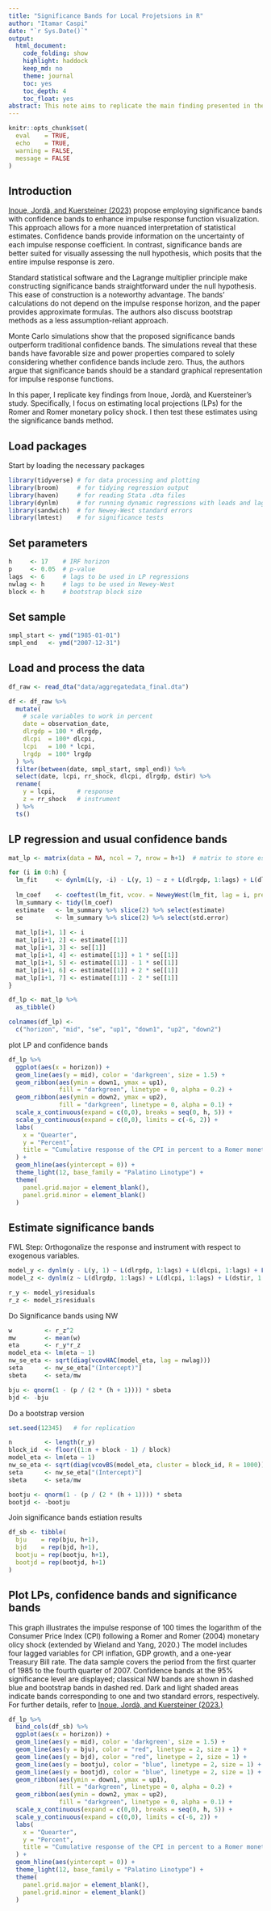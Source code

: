 ```yaml
---
title: "Significance Bands for Local Projetsions in R"
author: "Itamar Caspi"
date: "`r Sys.Date()`"
output:
  html_document:
    code_folding: show
    highlight: haddock
    keep_md: no
    theme: journal
    toc: yes
    toc_depth: 4
    toc_float: yes
abstract: This note aims to replicate the main finding presented in the paper "Significance Bands for Local Projections" by [Inoue, Jordà, and Kuersteiner (2023)](https://arxiv.org/abs/2306.03073). The original paper outlines the importance of using significance bands instead of traditional confidence bands for evaluating the dynamic impact of a treatment on an outcome variable via local projections. In particular, the note employs the R programming language to implement these methods, providing a detailed, step-by-step guide for researchers interested in applying them in their own analyses.
---
```



```r
knitr::opts_chunk$set(
  eval    = TRUE,
  echo    = TRUE,
  warning = FALSE,
  message = FALSE
)
```

## Introduction

[Inoue, Jordà, and Kuersteiner (2023)](https://arxiv.org/abs/2306.03073) propose employing significance bands with confidence bands to enhance impulse response function visualization. This approach allows for a more nuanced interpretation of statistical estimates. Confidence bands provide information on the uncertainty of each impulse response coefficient. In contrast, significance bands are better suited for visually assessing the null hypothesis, which posits that the entire impulse response is zero.

Standard statistical software and the Lagrange multiplier principle make constructing significance bands straightforward under the null hypothesis. This ease of construction is a noteworthy advantage. The bands' calculations do not depend on the impulse response horizon, and the paper provides approximate formulas. The authors also discuss bootstrap methods as a less assumption-reliant approach.

Monte Carlo simulations show that the proposed significance bands outperform traditional confidence bands. The simulations reveal that these bands have favorable size and power properties compared to solely considering whether confidence bands include zero. Thus, the authors argue that significance bands should be a standard graphical representation for impulse response functions.

In this paper, I replicate key findings from Inoue, Jordà, and Kuersteiner's study. Specifically, I focus on estimating local projections (LPs) for the Romer and Romer monetary policy shock. I then test these estimates using the significance bands method.

## Load packages
Start by loading the necessary packages
```r
library(tidyverse) # for data processing and plotting
library(broom)     # for tidying regression output
library(haven)     # for reading Stata .dta files
library(dynlm)     # for running dynamic regressions with leads and lags
library(sandwich)  # for Newey-West standard errors
library(lmtest)    # for significance tests
```

## Set parameters
```r
h     <- 17    # IRF horizon
p     <- 0.05  # p-value
lags  <- 6     # lags to be used in LP regressions
nwlag <- h     # lags to be used in Newey-West
block <- h     # bootstrap block size
```

## Set sample
```r
smpl_start <- ymd("1985-01-01")
smpl_end   <- ymd("2007-12-31")
```

## Load and process the data
```r
df_raw <- read_dta("data/aggregatedata_final.dta")
```


```r
df <- df_raw %>%
  mutate(
    # scale variables to work in percent
    date = observation_date,
    dlrgdp = 100 * dlrgdp,
    dlcpi  = 100* dlcpi,
    lcpi   = 100 * lcpi,
    lrgdp  = 100* lrgdp
  ) %>% 
  filter(between(date, smpl_start, smpl_end)) %>% 
  select(date, lcpi, rr_shock, dlcpi, dlrgdp, dstir) %>% 
  rename(
    y = lcpi,      # response 
    z = rr_shock   # instrument
  ) %>% 
  ts()
```

## LP regression and usual confidence bands
```r
mat_lp <- matrix(data = NA, ncol = 7, nrow = h+1)  # matrix to store estimation results

for (i in 0:h) {
  lm_fit     <- dynlm(L(y, -i) - L(y, 1) ~ z + L(dlrgdp, 1:lags) + L(dlcpi, 1:lags) + L(dstir, 1:lags), data = df)
  
  lm_coef    <- coeftest(lm_fit, vcov. = NeweyWest(lm_fit, lag = i, prewhite = FALSE))
  lm_summary <- tidy(lm_coef)
  estimate   <- lm_summary %>% slice(2) %>% select(estimate) 
  se         <- lm_summary %>% slice(2) %>% select(std.error) 
  
  mat_lp[i+1, 1] <- i
  mat_lp[i+1, 2] <- estimate[[1]]
  mat_lp[i+1, 3] <- se[[1]]
  mat_lp[i+1, 4] <- estimate[[1]] + 1 * se[[1]]
  mat_lp[i+1, 5] <- estimate[[1]] - 1 * se[[1]]
  mat_lp[i+1, 6] <- estimate[[1]] + 2 * se[[1]]
  mat_lp[i+1, 7] <- estimate[[1]] - 2 * se[[1]]
}

df_lp <- mat_lp %>% 
  as_tibble()

colnames(df_lp) <- 
  c("horizon", "mid", "se", "up1", "down1", "up2", "down2")
```

plot LP and confidence bands
```r
df_lp %>% 
  ggplot(aes(x = horizon)) +
  geom_line(aes(y = mid), color = 'darkgreen', size = 1.5) +
  geom_ribbon(aes(ymin = down1, ymax = up1),
              fill = "darkgreen", linetype = 0, alpha = 0.2) +
  geom_ribbon(aes(ymin = down2, ymax = up2),
              fill = "darkgreen", linetype = 0, alpha = 0.1) +
  scale_x_continuous(expand = c(0,0), breaks = seq(0, h, 5)) +
  scale_y_continuous(expand = c(0,0), limits = c(-6, 2)) +
  labs(
    x = "Quearter",
    y = "Percent",
    title = "Cumulative response of the CPI in percent to a Romer monetary shock",
  ) +
  geom_hline(aes(yintercept = 0)) +
  theme_light(12, base_family = "Palatino Linotype") +
  theme(
    panel.grid.major = element_blank(),
    panel.grid.minor = element_blank()
  )
```



## Estimate significance bands

FWL Step: Orthogonalize the response and instrument with respect to exogenous variables.
```r
model_y <- dynlm(y - L(y, 1) ~ L(dlrgdp, 1:lags) + L(dlcpi, 1:lags) + L(dstir, 1:lags), data = df)
model_z <- dynlm(z ~ L(dlrgdp, 1:lags) + L(dlcpi, 1:lags) + L(dstir, 1:lags), data = df)

r_y <- model_y$residuals
r_z <- model_z$residuals
```

Do Significance bands using NW
```r
w         <- r_z^2
mw        <- mean(w)
eta       <- r_y*r_z
model_eta <- lm(eta ~ 1)
nw_se_eta <- sqrt(diag(vcovHAC(model_eta, lag = nwlag)))
seta      <- nw_se_eta["(Intercept)"]
sbeta     <- seta/mw

bju <- qnorm(1 - (p / (2 * (h + 1)))) * sbeta
bjd <- -bju
```

Do a bootstrap version
```r
set.seed(12345)   # for replication

n         <- length(r_y)
block_id  <- floor((1:n + block - 1) / block)
model_eta <- lm(eta ~ 1)
nw_se_eta <- sqrt(diag(vcovBS(model_eta, cluster = block_id, R = 1000)))
seta      <- nw_se_eta["(Intercept)"]
sbeta     <- seta/mw

bootju <- qnorm(1 - (p / (2 * (h + 1)))) * sbeta
bootjd <- -bootju
```

Join significance bands estiation results
```r
df_sb <- tibble(
  bju    = rep(bju, h+1),
  bjd    = rep(bjd, h+1),
  bootju = rep(bootju, h+1),
  bootjd = rep(bootjd, h+1)
)
```

## Plot LPs, confidence bands and significance bands

This graph illustrates the impulse response of 100 times the logarithm of the Consumer Price Index (CPI) following a Romer and Romer (2004) monetary olicy shock (extended by Wieland and Yang, 2020.) The model includes four lagged variables for CPI inflation, GDP growth, and a one-year Treasury Bill rate. The data sample covers the period from the first quarter of 1985 to the fourth quarter of 2007. Confidence bands at the 95% significance level are displayed; classical NW bands are shown in dashed blue and bootstrap bands in dashed red. Dark and light shaded areas indicate bands corresponding to one and two standard errors, respectively. For further details, refer to [Inoue, Jordà, and Kuersteiner (2023.)](https://arxiv.org/abs/2306.03073)
```r
df_lp %>% 
  bind_cols(df_sb) %>% 
  ggplot(aes(x = horizon)) +
  geom_line(aes(y = mid), color = 'darkgreen', size = 1.5) +
  geom_line(aes(y = bju), color = "red", linetype = 2, size = 1) +
  geom_line(aes(y = bjd), color = "red", linetype = 2, size = 1) +
  geom_line(aes(y = bootju), color = "blue", linetype = 2, size = 1) +
  geom_line(aes(y = bootjd), color = "blue", linetype = 2, size = 1) +
  geom_ribbon(aes(ymin = down1, ymax = up1),
              fill = "darkgreen", linetype = 0, alpha = 0.2) +
  geom_ribbon(aes(ymin = down2, ymax = up2),
              fill = "darkgreen", linetype = 0, alpha = 0.1) +
  scale_x_continuous(expand = c(0,0), breaks = seq(0, h, 5)) +
  scale_y_continuous(expand = c(0,0), limits = c(-6, 2)) +
  labs(
    x = "Quearter",
    y = "Percent",
    title = "Cumulative response of the CPI in percent to a Romer monetary shock",
  ) +
  geom_hline(aes(yintercept = 0)) +
  theme_light(12, base_family = "Palatino Linotype") +
  theme(
    panel.grid.major = element_blank(),
    panel.grid.minor = element_blank()
  )
```


